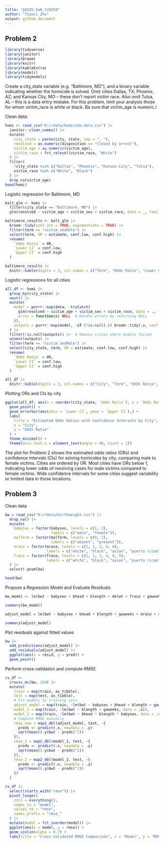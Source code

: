```yaml
---
title: "p8105_hw6_tz6259"
author: "Tianci Zhu"
output: github_document
---
```


## Problem 2
```r
library(tidyverse)
library(janitor)
library(broom)
library(knitr)
library(kableExtra)
library(modelr)
library(tidymodels)
```

Create a city_state variable (e.g. “Baltimore, MD”), and a binary variable indicating whether the homicide is solved. Omit cities Dallas, TX; Phoenix, AZ; and Kansas City, MO – these don’t report victim race. Also omit Tulsa, AL – this is a data entry mistake. For this problem, limit your analysis those for whom victim_race is white or black. Be sure that victim_age is numeric./

Clean data:
```r
homi <- read_csv("D:/rdata/homicide-data.csv") |> 
  janitor::clean_names() |>
  mutate(
    city_state = paste(city, state, sep = ", "),
    resolved = as.numeric(disposition == "Closed by arrest"),
    victim_age = as.numeric(victim_age),
    victim_race = fct_relevel(victim_race, "White")
  ) |> 
  filter(
    !city_state %in% c("Dallas", "Phoenix", "Kansas City", "Tulsa"),
    victim_race %in% c("White", "Black")
  ) |>
  drop_na(victim_age) 
head(homi)
```

Logistic regression for Baltimore, MD
```r
balt_glm <- homi |> 
  filter(city_state == "Baltimore, MD") |> 
  glm(resolved ~ victim_age + victim_sex + victim_race, data = _, family = binomial())

baltimore_results <- balt_glm |> 
  broom::tidy(conf.int = TRUE, exponentiate = TRUE) |> 
  filter(term == "victim_sexMale") |> 
  select(term, OR = estimate, conf.low, conf.high) |> 
  rename(
    `Odds Ratio` = OR,
    `Lower CI` = conf.low,
    `Upper CI` = conf.high
  )

baltimore_results |> 
  knitr::kable(digits = 3, col.names = c("Term", "Odds Ratio", "Lower CI", "Upper CI"))
```

Logistic regressions for all cities
```r
all_df <- homi |> 
  group_by(city_state) |> 
  nest() |> 
  mutate(
    model = purrr::map(data, ~tryCatch(
      glm(resolved ~ victim_age + victim_sex + victim_race, data = ., family = binomial()),
      error = function(e) NULL  # Handle errors by returning NULL
    )),
    outputs = purrr::map(model, ~if (!is.null(.)) broom::tidy(.x, conf.int = TRUE, exponentiate = TRUE) else NULL)
  ) |> 
  filter(!is.null(outputs)) |>  # Remove cities where models failed
  unnest(outputs) |> 
  filter(term == "victim_sexMale") |> 
  select(city_state, term, OR = estimate, conf.low, conf.high) |> 
  rename(
    `Odds Ratio` = OR,
    `Lower CI` = conf.low,
    `Upper CI` = conf.high
  )

all_df |> 
  knitr::kable(digits = 3, col.names = c("City", "Term", "Odds Ratio", "Lower CI", "Upper CI"))
```

Plotting ORs and CIs by city
```r
ggplot(all_df, aes(x = reorder(city_state, `Odds Ratio`), y = `Odds Ratio`)) +
  geom_point() + 
  geom_errorbar(aes(ymin = `Lower CI`, ymax = `Upper CI`),) +  
  labs(
    title = "Estimated Odds Ratios with Confidence Intervals by City",
    x = "City",
    y = "Odds Ratio"
  ) +
  theme_minimal() +
  theme(axis.text.x = element_text(angle = 90, hjust = 1))
```
The plot for Problem 2 shows the estimated odds ratios (ORs) and confidence intervals (CIs) for solving homicides by city, comparing male to female victims. Cities are ordered by OR. Most cities have ORs below 1, indicating lower odds of resolving cases for male victims compared to female victims. Wide confidence intervals for some cities suggest variability or limited data in those locations. \


## Problem 3
Clean data
```r
bw = read_csv("D:/rdata/birthweight.csv") |> 
  drop_na() |> 
  mutate(
    babysex = factor(babysex, levels = c(1, 2), 
                     labels = c("male", "female")),
    malform = factor(malform, levels = c(0, 1), 
                     labels = c("absent", "present")),
    mrace = factor(mrace, levels = c(1, 2, 3, 4, 8), 
                   labels = c("white", "black", "asian", "puerto rican", "other")),
    frace = factor(frace, levels = c(1, 2, 3, 4, 8, 9), 
                   labels = c("white", "black", "asian", "puerto rican", "other", "unknown"))
  ) |> 
  select(-pnumlbw)

head(bw)
```

Propose a Regression Model and Evaluate Residuals
```r
bw_model <- lm(bwt ~ babysex + bhead + blength + delwt + frace + gaweeks + malform + mrace + momage + mheight +ppbmi + smoken + wtgain, data = bw)

summary(bw_model)
```

```r
adjust_model = lm(bwt ~ babysex + bhead + blength + gaweeks + mrace + smoken, data = bw)

summary(adjust_model)
```

Plot residuals against fitted values
```r
bw |> 
  add_predictions(adjust_model) |> 
  add_residuals(adjust_model) |> 
  ggplot(aes(x = resid, y = pred)) +
  geom_point() 
```

Perform cross-validation and compute RMSE
```r
cv_df <- 
  crossv_mc(bw, 100) |> 
  mutate(
    train = map(train, as_tibble),
    test = map(test, as_tibble),
    # Fit models to training sets
    adjust_model = map(train, ~lm(bwt ~ babysex + bhead + blength + gaweeks + mrace + smoken, data = .x)),
    model_1 = map(train, ~lm(bwt ~ blength + gaweeks, data = .x)),
    model_2 = map(train, ~lm(bwt ~ bhead * blength * babysex, data = .x)),
    # Compute RMSE manually
    rmse_new = map2_dbl(adjust_model, test, ~{
      preds <- predict(.x, newdata = .y)
      sqrt(mean((.y$bwt - preds)^2))
    }),
    rmse_1 = map2_dbl(model_1, test, ~{
      preds <- predict(.x, newdata = .y)
      sqrt(mean((.y$bwt - preds)^2))
    }),
    rmse_2 = map2_dbl(model_2, test, ~{
      preds <- predict(.x, newdata = .y)
      sqrt(mean((.y$bwt - preds)^2))
    })
  )

cv_df |> 
  select(starts_with("rmse")) |> 
  pivot_longer(
    cols = everything(),
    names_to = "model", 
    values_to = "rmse",
    names_prefix = "rmse_"
  ) |> 
  mutate(model = fct_inorder(model)) |> 
  ggplot(aes(x = model, y = rmse)) +
  geom_violin(alpha = 0.7) +
  labs(title = "Cross-Validated RMSE Comparison", x = "Model", y = "RMSE")

```

